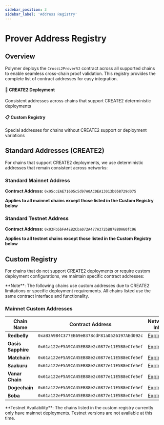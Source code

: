 ```yaml
---
sidebar_position: 3
sidebar_label: 'Address Registry'
---
```



# Prover Address Registry

## Overview

Polymer deploys the `CrossL2ProverV2` contract across all supported chains to enable seamless cross-chain proof validation. This registry provides the complete list of contract addresses for easy integration.

<div className="container">
  <div className="row">
    <div className="col col--6">
      <div className="card">
        <div className="card__header">
          <h4>🔧 CREATE2 Deployment</h4>
        </div>
        <div className="card__body">
          Consistent addresses across chains that support CREATE2 deterministic deployments
        </div>
      </div>
    </div>
    <div className="col col--6">
      <div className="card">
        <div className="card__header">
          <h4>📋 Custom Registry</h4>
        </div>
        <div className="card__body">
          Special addresses for chains without CREATE2 support or deployment variations
        </div>
      </div>
    </div>
  </div>
</div>

## Standard Addresses (CREATE2)

For chains that support CREATE2 deployments, we use deterministic addresses that remain consistent across networks:

<Tabs>
  <TabItem value="mainnet" label="Mainnet">
    
### Standard Mainnet Address

**Contract Address:** `0x95ccEAE71605c5d97A0AC0EA13013b058729d075`

**Applies to all mainnet chains except those listed in the Custom Registry below**

  </TabItem>
  <TabItem value="testnet" label="Testnet">
    
### Standard Testnet Address

**Contract Address:** `0x03Fb5bFA4EB2Cba072A477A372bB87880A60fC96`

**Applies to all testnet chains except those listed in the Custom Registry below**

  </TabItem>

</Tabs>

## Custom Registry

For chains that do not support CREATE2 deployments or require custom deployment configurations, we maintain specific contract addresses:

<Admonition type="info">
**Note**: The following chains use custom addresses due to CREATE2 limitations or specific deployment requirements. All chains listed use the same contract interface and functionality.
</Admonition>

### Mainnet Custom Addresses

| Chain Name | Contract Address | Network Info |
|------------|------------------|--------------|
| **Redbelly** | `0xaB3A9B4C377EB69eB378cdF81a0526197AEd092c` | [Explorer](https://redbelly.routescan.io/) |
| **Oasis Sapphire** | `0x61a122eF5A9CA45EB88e2c0877e11E5B8eCfe5ef` | [Explorer](https://explorer.oasis.io/) |
| **Matchain** | `0x61a122eF5A9CA45EB88e2c0877e11E5B8eCfe5ef` | [Explorer](https://matchscan.io/) |
| **Saakuru** | `0x61a122eF5A9CA45EB88e2c0877e11E5B8eCfe5ef` | [Explorer](https://explorer.saakuru.network/) |
| **Vanar Chain** | `0x61a122eF5A9CA45EB88e2c0877e11E5B8eCfe5ef` | [Explorer](https://explorer.vanarchain.com/) |
| **Dogechain** | `0x61a122eF5A9CA45EB88e2c0877e11E5B8eCfe5ef` | [Explorer](https://explorer.dogechain.dog/) |
| **Boba** | `0x61a122eF5A9CA45EB88e2c0877e11E5B8eCfe5ef` | [Explorer](https://docs.boba.network/) |

<Admonition type="warning">
**Testnet Availability**: The chains listed in the custom registry currently only have mainnet deployments. Testnet versions are not available at this time.
</Admonition>
